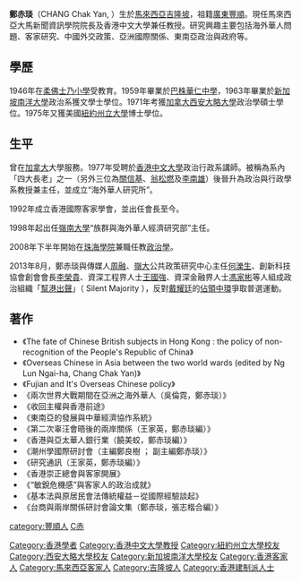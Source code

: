 {{BLP unsourced|time=2013-12-15}}
'''鄭赤琰'''（CHANG Chak Yan, {{bd|1936年|catIdx=Zheng鄭}}）生於[[馬來西亞|馬來西亞]][[吉隆坡|吉隆坡]]，祖籍[[廣東|廣東]][[豐順|豐順]]。現任馬來西亞大馬新聞資訊學院院長及香港中文大學兼任教授。研究興趣主要包括海外華人問題、客家研究、中國外交政策、亞洲國際關係、東南亞政治與政府等。

==學歷==
1946年在[[柔佛|柔佛]][[士乃小學|士乃小學]]受教育。1959年畢業於[[巴株華仁中學|巴株華仁中學]]，1963年畢業於[[新加坡|新加坡]][[南洋大學|南洋大學]]政治系獲文學士學位。1971年考獲[[加拿大|加拿大]][[西安大略大學|西安大略大學]]政治學碩士學位。1975年又獲美國[[紐約州立大學|紐約州立大學]]博士學位。

==生平==
曾在[[加拿大|加拿大]]大學服務。1977年受聘於[[香港中文大學|香港中文大學]]政治行政系講師。被稱為系內「四大長老」之一（另外三位為[[關信基|關信基]]、[[翁松燃|翁松燃]]及[[李南雄|李南雄]]）後晉升為政治與行政學系教授兼主任，並成立“海外華人研究所”。

1992年成立香港國際客家學會，並出任會長至今。

1998年起出任[[嶺南大學_(香港)|嶺南大學]]“族群與海外華人經濟研究部”主任。

2008年下半年開始在[[珠海學院|珠海學院]]兼職任教[[政治學|政治學]]。

2013年8月，鄭赤琰與傳媒人[[周融|周融]]、[[嶺南大學_(香港)|嶺大]]公共政策研究中心主任[[何濼生|何濼生]]、創新科技協會創會會長[[李榮貴|李榮貴]]、資深工程界人士[[王國強_(香港)|王國強]]、資深金融界人士[[馮家彬|馮家彬]]等人組成政治組織「[[幫幫香港出聲行動|幫港出聲]]」（ Silent Majority ），反對[[戴耀廷|戴耀廷]]的[[讓愛與和平佔領中環|佔領中環]]爭取普選運動。

==著作==
* 《The fate of Chinese British subjects in Hong Kong : the policy of non-recognition of the People's Republic of China》
* 《Overseas Chinese in Asia between the two world wards (edited by Ng Lun Ngai-ha, Chang Chak Yan)》
* 《Fujian and It's Overseas Chinese policy》
* 《兩次世界大戰期間在亞洲之海外華人（吳倫霓，鄭赤琰）》
* 《收回主權與香港前途》
* 《東南亞的發展與中華經濟協作系統》
* 《第二次辜汪會晤後的兩岸關係（王家英，鄭赤琰編）》
* 《香港與亞太華人銀行業（饒美蛟，鄭赤琰編）》
* 《潮州學國際研討會（主編鄭良樹 ； 副主編鄭赤琰）》
* 《研究通訊（王家英，鄭赤琰編）》
* 《香港崇正總會與客家開展》
* 《“敏銳危機感”與客家人的政治成就》
* 《基本法與原居民會法傳統權益－從國際經驗談起》
* 《台商與兩岸關係研討會論文集（鄭赤琰，張志楷合編）》

{{DEFAULTSORT:Chang鄭赤琰}}
[[Category:香港學者|Category:香港學者]]
[[Category:香港中文大學教授|Category:香港中文大學教授]]
[[Category:紐約州立大學校友|Category:紐約州立大學校友]]
[[Category:西安大略大學校友|Category:西安大略大學校友]]
[[Category:新加坡南洋大學校友|Category:新加坡南洋大學校友]]
[[category:豐順人|category:豐順人]]
[[Category:香港客家人|Category:香港客家人]]
[[Category:馬來西亞客家人|Category:馬來西亞客家人]]
[[Category:吉隆坡人|Category:吉隆坡人]]
[[category:郑姓|C赤]]
[[Category:香港建制派人士|Category:香港建制派人士]]